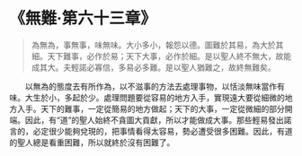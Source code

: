 # 《無難·第六十三章》

> 為無為，事無事，味無味。大小多小，報怨以德。圖難於其易，為大於其細。天下難事，必作於易；天下大事，必作於細。是以聖人終不無大，故能成其大。夫輕諾必寡信，多易必多難。是以聖人猶難之，故終無難矣。

&emsp;&emsp;以無為的態度去有所作為，以不滋事的方法去處理事物，以恬淡無味當作有味。大生於小，多起於少。處理問題要從容易的地方入手，實現遠大要從細微的地方入手。天下的難事，一定從簡易的地方做起；天下的大事，一定從微細的部分開端。因此，有“道”的聖人始終不貪圖大貢獻，所以才能做成大事。那些輕易發出諾言的，必定很少能夠兌現的，把事情看得太容易，勢必遭受很多困難。因此，有道的聖人總是看重困難，所以就終於沒有困難了。
